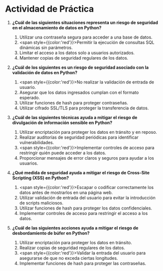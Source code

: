 # Actividad de Práctica

1. **¿Cuál de las siguientes situaciones representa un riesgo de seguridad en el almacenamiento de datos en Python?**
    1. Utilizar una contraseña segura para acceder a una base de datos.
    2. <span style={{color:'red'}}>Permitir la ejecución de consultas SQL dinámicas sin parámetros.</span>
    3. Limitar el acceso a los datos solo a usuarios autorizados.
    4. Mantener copias de seguridad regulares de los datos.

2. **¿Cuál de los siguientes es un riesgo de seguridad asociado con la validación de datos en Python?**
    1. <span style={{color:'red'}}>No realizar la validación de entrada de usuario.</span>
    2. Asegurar que los datos ingresados cumplan con el formato esperado.
    3. Utilizar funciones de hash para proteger contraseñas.
    4. Utilizar cifrado SSL/TLS para proteger la transferencia de datos.

3. **¿Cuál de las siguientes técnicas ayuda a mitigar el riesgo de divulgación de información sensible en Python?**
    1. Utilizar encriptación para proteger los datos en tránsito y en reposo.
    2. Realizar auditorías de seguridad periódicas para identificar vulnerabilidades.
    3. <span style={{color:'red'}}>Implementar controles de acceso para restringir quién puede acceder a los datos.</span>
    4. Proporcionar mensajes de error claros y seguros para ayudar a los usuarios.

4. **¿Qué medida de seguridad ayuda a mitigar el riesgo de Cross-Site Scripting (XSS) en Python?**
    1. <span style={{color:'red'}}>Escapar o codificar correctamente los datos antes de mostrarlos en una página web.</span>
    2. Utilizar validación de entrada del usuario para evitar la introducción de scripts maliciosos.
    3. Utilizar funciones de hash para proteger los datos confidenciales.
    4. Implementar controles de acceso para restringir el acceso a los datos.

5. **¿Cuál de las siguientes acciones ayuda a mitigar el riesgo de desbordamiento de búfer en Python?**
    1. Utilizar encriptación para proteger los datos en tránsito.
    2. Realizar copias de seguridad regulares de los datos.
    3. <span style={{color:'red'}}>Validar la entrada del usuario para asegurarse de que no exceda ciertas longitudes.</span>
    4. Implementar funciones de hash para proteger las contraseñas.